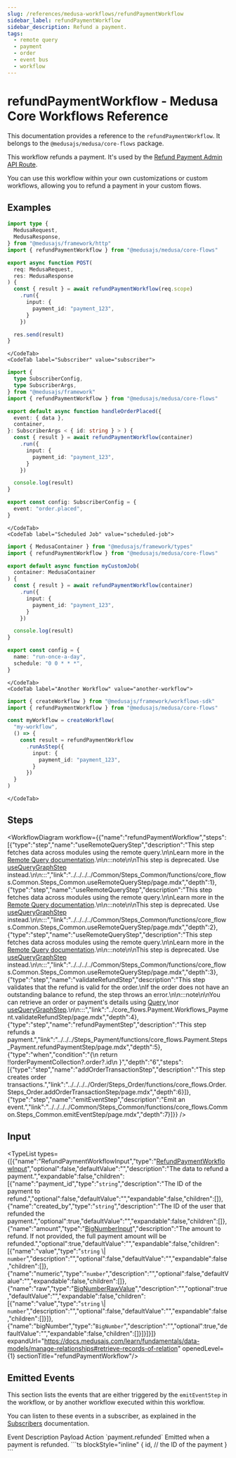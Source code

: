 ```yaml
---
slug: /references/medusa-workflows/refundPaymentWorkflow
sidebar_label: refundPaymentWorkflow
sidebar_description: Refund a payment.
tags:
  - remote query
  - payment
  - order
  - event bus
  - workflow
---
```



# refundPaymentWorkflow - Medusa Core Workflows Reference

This documentation provides a reference to the `refundPaymentWorkflow`. It belongs to the `@medusajs/medusa/core-flows` package.

This workflow refunds a payment. It's used by the
[Refund Payment Admin API Route](https://docs.medusajs.com/api/admin#payments\_postpaymentsidrefund).

You can use this workflow within your own customizations or custom workflows, allowing you
to refund a payment in your custom flows.

<SourceCodeLink link="https://github.com/medusajs/medusa/blob/675091b4a5ad30101bf69d3459c3673d80c9f46f/packages/core/core-flows/src/payment/workflows/refund-payment.ts#L122" />

## Examples

<CodeTabs group="workflow-exection">
    <CodeTab label="API Route" value="api-route">
    
```ts title="src/api/workflow/route.ts"
import type {
  MedusaRequest,
  MedusaResponse,
} from "@medusajs/framework/http"
import { refundPaymentWorkflow } from "@medusajs/medusa/core-flows"

export async function POST(
  req: MedusaRequest,
  res: MedusaResponse
) {
  const { result } = await refundPaymentWorkflow(req.scope)
    .run({
      input: {
        payment_id: "payment_123",
      }
    })

  res.send(result)
}
```

    </CodeTab>
    <CodeTab label="Subscriber" value="subscriber">
    
```ts title="src/subscribers/order-placed.ts"
import {
  type SubscriberConfig,
  type SubscriberArgs,
} from "@medusajs/framework"
import { refundPaymentWorkflow } from "@medusajs/medusa/core-flows"

export default async function handleOrderPlaced({
  event: { data },
  container,
}: SubscriberArgs < { id: string } > ) {
  const { result } = await refundPaymentWorkflow(container)
    .run({
      input: {
        payment_id: "payment_123",
      }
    })

  console.log(result)
}

export const config: SubscriberConfig = {
  event: "order.placed",
}
```

    </CodeTab>
    <CodeTab label="Scheduled Job" value="scheduled-job">
    
```ts title="src/jobs/message-daily.ts"
import { MedusaContainer } from "@medusajs/framework/types"
import { refundPaymentWorkflow } from "@medusajs/medusa/core-flows"

export default async function myCustomJob(
  container: MedusaContainer
) {
  const { result } = await refundPaymentWorkflow(container)
    .run({
      input: {
        payment_id: "payment_123",
      }
    })

  console.log(result)
}

export const config = {
  name: "run-once-a-day",
  schedule: "0 0 * * *",
}
```

    </CodeTab>
    <CodeTab label="Another Workflow" value="another-workflow">
    
```ts title="src/workflows/my-workflow.ts"
import { createWorkflow } from "@medusajs/framework/workflows-sdk"
import { refundPaymentWorkflow } from "@medusajs/medusa/core-flows"

const myWorkflow = createWorkflow(
  "my-workflow",
  () => {
    const result = refundPaymentWorkflow
      .runAsStep({
        input: {
          payment_id: "payment_123",
        }
      })
  }
)
```

    </CodeTab>
  </CodeTabs>

## Steps

<WorkflowDiagram workflow={{"name":"refundPaymentWorkflow","steps":[{"type":"step","name":"useRemoteQueryStep","description":"This step fetches data across modules using the remote query.\n\nLearn more in the [Remote Query documentation](https://docs.medusajs.com/learn/fundamentals/module-links/query).\n\n:::note\n\nThis step is deprecated. Use [useQueryGraphStep](../../../../Common/Steps_Common/functions/core_flows.Common.Steps_Common.useQueryGraphStep/page.mdx) instead.\n\n:::","link":"../../../../Common/Steps_Common/functions/core_flows.Common.Steps_Common.useRemoteQueryStep/page.mdx","depth":1},{"type":"step","name":"useRemoteQueryStep","description":"This step fetches data across modules using the remote query.\n\nLearn more in the [Remote Query documentation](https://docs.medusajs.com/learn/fundamentals/module-links/query).\n\n:::note\n\nThis step is deprecated. Use [useQueryGraphStep](../../../../Common/Steps_Common/functions/core_flows.Common.Steps_Common.useQueryGraphStep/page.mdx) instead.\n\n:::","link":"../../../../Common/Steps_Common/functions/core_flows.Common.Steps_Common.useRemoteQueryStep/page.mdx","depth":2},{"type":"step","name":"useRemoteQueryStep","description":"This step fetches data across modules using the remote query.\n\nLearn more in the [Remote Query documentation](https://docs.medusajs.com/learn/fundamentals/module-links/query).\n\n:::note\n\nThis step is deprecated. Use [useQueryGraphStep](../../../../Common/Steps_Common/functions/core_flows.Common.Steps_Common.useQueryGraphStep/page.mdx) instead.\n\n:::","link":"../../../../Common/Steps_Common/functions/core_flows.Common.Steps_Common.useRemoteQueryStep/page.mdx","depth":3},{"type":"step","name":"validateRefundStep","description":"This step validates that the refund is valid for the order.\nIf the order does not have an outstanding balance to refund, the step throws an error.\n\n:::note\n\nYou can retrieve an order or payment's details using [Query](https://docs.medusajs.com/learn/fundamentals/module-links/query),\nor [useQueryGraphStep](https://docs.medusajs.com/resources/references/medusa-workflows/steps/useQueryGraphStep).\n\n:::","link":"../core_flows.Payment.Workflows_Payment.validateRefundStep/page.mdx","depth":4},{"type":"step","name":"refundPaymentStep","description":"This step refunds a payment.","link":"../../../Steps_Payment/functions/core_flows.Payment.Steps_Payment.refundPaymentStep/page.mdx","depth":5},{"type":"when","condition":"{\n      return !!orderPaymentCollection?.order?.id\n    }","depth":"6","steps":[{"type":"step","name":"addOrderTransactionStep","description":"This step creates order transactions.","link":"../../../../Order/Steps_Order/functions/core_flows.Order.Steps_Order.addOrderTransactionStep/page.mdx","depth":6}]},{"type":"step","name":"emitEventStep","description":"Emit an event.","link":"../../../../Common/Steps_Common/functions/core_flows.Common.Steps_Common.emitEventStep/page.mdx","depth":7}]}} />

## Input

<TypeList types={[{"name":"RefundPaymentWorkflowInput","type":"[RefundPaymentWorkflowInput](../../../../types/core_flows.RefundPaymentWorkflowInput/page.mdx)","optional":false,"defaultValue":"","description":"The data to refund a payment.","expandable":false,"children":[{"name":"payment_id","type":"`string`","description":"The ID of the payment to refund.","optional":false,"defaultValue":"","expandable":false,"children":[]},{"name":"created_by","type":"`string`","description":"The ID of the user that refunded the payment.","optional":true,"defaultValue":"","expandable":false,"children":[]},{"name":"amount","type":"[BigNumberInput](../../../../../types/types/types.BigNumberInput/page.mdx)","description":"The amount to refund. If not provided, the full payment amount will be refunded.","optional":true,"defaultValue":"","expandable":false,"children":[{"name":"value","type":"`string` \\| `number`","description":"","optional":false,"defaultValue":"","expandable":false,"children":[]},{"name":"numeric","type":"`number`","description":"","optional":false,"defaultValue":"","expandable":false,"children":[]},{"name":"raw","type":"[BigNumberRawValue](../../../../../types/types/types.BigNumberRawValue/page.mdx)","description":"","optional":true,"defaultValue":"","expandable":false,"children":[{"name":"value","type":"`string` \\| `number`","description":"","optional":false,"defaultValue":"","expandable":false,"children":[]}]},{"name":"bigNumber","type":"`BigNumber`","description":"","optional":true,"defaultValue":"","expandable":false,"children":[]}]}]}]} expandUrl="https://docs.medusajs.com/learn/fundamentals/data-models/manage-relationships#retrieve-records-of-relation" openedLevel={1} sectionTitle="refundPaymentWorkflow"/>

## Emitted Events

This section lists the events that are either triggered by the `emitEventStep` in the workflow, or by another workflow executed within this workflow.

You can listen to these events in a subscriber, as explained in the [Subscribers](https://docs.medusajs.com/learn/fundamentals/events-and-subscribers) documentation.

<Table>
  <Table.Header>
    <Table.Row>
      <Table.HeaderCell>
Event
</Table.HeaderCell>
      <Table.HeaderCell>
Description
</Table.HeaderCell>
      <Table.HeaderCell>
Payload
</Table.HeaderCell>
      <Table.HeaderCell>
Action
</Table.HeaderCell>
    </Table.Row>
  </Table.Header>
  <Table.Body>
    <Table.Row>
      <Table.Cell>
`payment.refunded`
</Table.Cell>
      <Table.Cell>
Emitted when a payment is refunded.
</Table.Cell>
      <Table.Cell>
```ts blockStyle="inline"
{
  id, // the ID of the payment
}
```
</Table.Cell>
      <Table.Cell>
<CopyGeneratedSnippetButton tooltipText="Copy subscriber for event" type="subscriber" options={{
        event: "payment.refunded",
        payload: `\`\`\`ts
{
  id, // the ID of the payment
}
\`\`\``
        }}/>
</Table.Cell>
    </Table.Row>
  </Table.Body>
</Table>
